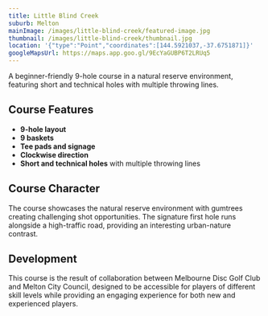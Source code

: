 ```yaml
---
title: Little Blind Creek
suburb: Melton
mainImage: /images/little-blind-creek/featured-image.jpg
thumbnail: /images/little-blind-creek/thumbnail.jpg
location: '{"type":"Point","coordinates":[144.5921037,-37.6751871]}'
googleMapsUrl: https://maps.app.goo.gl/9EcYaGUBP6T2LRUq5
---
```


A beginner-friendly 9-hole course in a natural reserve environment, featuring short and technical holes with multiple throwing lines.

## Course Features
- **9-hole layout**
- **9 baskets**
- **Tee pads and signage**
- **Clockwise direction**
- **Short and technical holes** with multiple throwing lines

## Course Character

The course showcases the natural reserve environment with gumtrees creating challenging shot opportunities.
The signature first hole runs alongside a high-traffic road, providing an interesting urban-nature contrast.

## Development
This course is the result of collaboration between Melbourne Disc Golf Club and Melton City Council, designed
to be accessible for players of different skill levels while providing an engaging experience for both new and experienced players.
